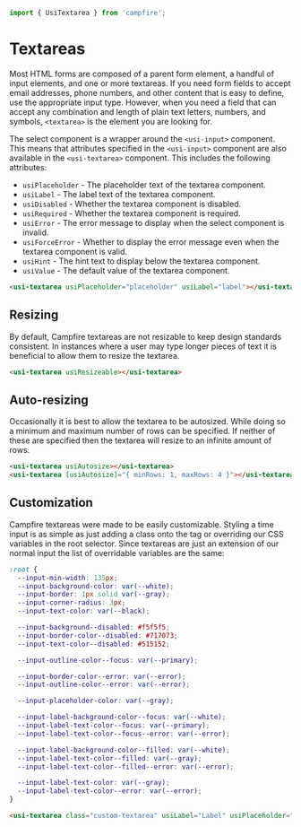 ```ts
import { UsiTextarea } from 'campfire';
```

# Textareas
Most HTML forms are composed of a parent form element, a handful of input elements, and one or more textareas. If you need form fields to accept email
addresses, phone numbers, and other content that is easy to define, use the appropriate input type. However, when you need a field that can accept any
combination and length of plain text letters, numbers, and symbols, `<textarea>` is the element you are looking for.

The select component is a wrapper around the `<usi-input>` component. This means that attributes specified in the `<usi-input>` component are also available in
the `<usi-textarea>` component. This includes the following attributes:

  * `usiPlaceholder` - The placeholder text of the textarea component.
  * `usiLabel` - The label text of the textarea component.
  * `usiDisabled` - Whether the textarea component is disabled.
  * `usiRequired` - Whether the textarea component is required.
  * `usiError` - The error message to display when the select component is invalid.
  * `usiForceError` - Whether to display the error message even when the textarea component is valid.
  * `usiHint` - The hint text to display below the textarea component.
  * `usiValue` - The default value of the textarea component.

```html
<usi-textarea usiPlaceholder="placeholder" usiLabel="label"></usi-textarea>
```

## Resizing
By default, Campfire textareas are not resizable to keep design standards consistent. In instances where a user may type longer pieces of text it is beneficial
to allow them to resize the textarea.

```html
<usi-textarea usiResizeable></usi-textarea>
```

## Auto-resizing
Occasionally it is best to allow the textarea to be autosized. While doing so a minimum and maximum number of rows can be specified. If neither of these are
specified then the textarea will resize to an infinite amount of rows.

```html
<usi-textarea usiAutosize></usi-textarea>
<usi-textarea [usiAutosize]="{ minRows: 1, maxRows: 4 }"></usi-textarea>
```

## Customization
Campfire textareas were made to be easily customizable. Styling a time input is as simple as just adding a class onto the tag or overriding our CSS variables
in the root selector. Since textareas are just an extension of our normal input the list of overridable variables are the same:

```css
:root {
  --input-min-width: 135px;
  --input-background-color: var(--white);
  --input-border: 1px solid var(--gray);
  --input-corner-radius: 3px;
  --input-text-color: var(--black);

  --input-background--disabled: #f5f5f5;
  --input-border-color--disabled: #717073;
  --input-text-color--disabled: #515152;

  --input-outline-color--focus: var(--primary);

  --input-border-color--error: var(--error);
  --input-outline-color--error: var(--error);

  --input-placeholder-color: var(--gray);

  --input-label-background-color--focus: var(--white);
  --input-label-text-color--focus: var(--primary);
  --input-label-text-color--focus--error: var(--error);

  --input-label-background-color--filled: var(--white);
  --input-label-text-color--filled: var(--gray);
  --input-label-text-color--filled--error: var(--error);

  --input-label-text-color: var(--gray);
  --input-label-text-color--error: var(--error);
}
```

```html
<usi-textarea class="custom-textarea" usiLabel="Label" usiPlaceholder="Placeholder"></usi-textarea>
```
